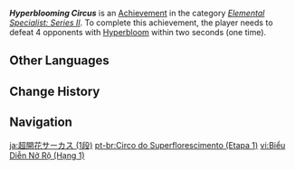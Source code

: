 {{Achievement Infobox
|title        = Hyperblooming Circus
|id           = 82149
|order id     = 2149
|category     = Elemental Specialist: Series II
|description  = Defeat 4 opponents with [[Hyperbloom]] within 2s (×1).
|requirements = 
|primogems    = 5
|tracking     = Tracks the number of times the player defeated 4 opponents in this way.
|topic        = 
|hidden       = 
|tier         = 1
|tiers_total  = 3
|set          = Hyperblooming Circus
}}
'''''Hyperblooming Circus''''' is an [[Achievement]] in the category ''[[Elemental Specialist: Series II]]''. To complete this achievement, the player needs to defeat 4 opponents with [[Hyperbloom]] within two seconds (one time).
<!--
==Gameplay Notes==

==Trivia==
-->
==Other Languages==
{{Other Languages|Transclude=Hyperblooming Circus}}

==Change History==
{{Change History|3.1}}
<!--
==References==
{{Reflist}}
-->
==Navigation==
{{Achievement Navbox}}

[[ja:超開花サーカス (1段)]]
[[pt-br:Circo do Superflorescimento (Etapa 1)]]
[[vi:Biểu Diễn Nở Rộ (Hạng 1)]]